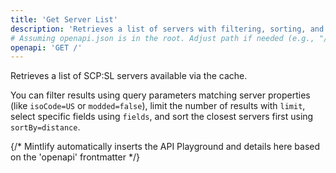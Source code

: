 ```yaml
---
title: 'Get Server List'
description: 'Retrieves a list of servers with filtering, sorting, and field selection.'
# Assuming openapi.json is in the root. Adjust path if needed (e.g., "/api-specs/openapi.json GET /")
openapi: 'GET /'
---
```


Retrieves a list of SCP:SL servers available via the cache.

You can filter results using query parameters matching server properties (like `isoCode=US` or `modded=false`), limit the number of results with `limit`, select specific fields using `fields`, and sort the closest servers first using `sortBy=distance`.

{/* Mintlify automatically inserts the API Playground and details here based on the 'openapi' frontmatter */}
